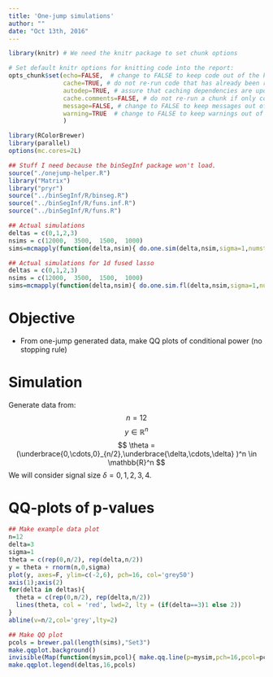```yaml
---
title: 'One-jump simulations'
author: ""
date: "Oct 13th, 2016"
---
```


```r
library(knitr) # We need the knitr package to set chunk options

# Set default knitr options for knitting code into the report:
opts_chunk$set(echo=FALSE,  # change to FALSE to keep code out of the knitted document
               cache=TRUE, # do not re-run code that has already been run
               autodep=TRUE, # assure that caching dependencies are updated correctly
               cache.comments=FALSE, # do not re-run a chunk if only comments are changed
               message=FALSE, # change to FALSE to keep messages out of the knitted document
               warning=TRUE  # change to FALSE to keep warnings out of the knitted document
               )
```


```r
library(RColorBrewer)
library(parallel)
options(mc.cores=2L)

## Stuff I need because the binSegInf package won't load.
source("./onejump-helper.R")
library("Matrix")
library("pryr")
source("../binSegInf/R/binseg.R")
source("../binSegInf/R/funs.inf.R")
source("../binSegInf/R/funs.R")
```


```r
## Actual simulations
deltas = c(0,1,2,3)
nsims = c(12000,  3500,  1500,  1000)
sims=mcmapply(function(delta,nsim){ do.one.sim(delta,nsim,sigma=1,numsteps=1)}, deltas, nsims)
```

```r
## Actual simulations for 1d fused lasso
deltas = c(0,1,2,3)
nsims = c(12000,  3500,  1500,  1000)
sims=mcmapply(function(delta,nsim){ do.one.sim.fl(delta,nsim,sigma=1,numsteps=1)}, deltas, nsims)
```

Objective
========================
- From one-jump generated data, make QQ plots of conditional power (no stopping rule)



Simulation
========================
Generate data from:
$$ n = 12 $$ 
$$ y \in \mathbb{R}^n $$
$$ \theta = (\underbrace{0,\cdots,0}_{n/2},\underbrace{\delta,\cdots,\delta}
   )^n \in \mathbb{R}^n $$
We will consider signal size $\delta = 0,1,2,3,4$.


QQ-plots of p-values
========================

```r
## Make example data plot
n=12
delta=3
sigma=1
theta = c(rep(0,n/2), rep(delta,n/2))
y = theta + rnorm(n,0,sigma)
plot(y, axes=F, ylim=c(-2,6), pch=16, col='grey50')
axis(1);axis(2)
for(delta in deltas){
  theta = c(rep(0,n/2), rep(delta,n/2))
  lines(theta, col = 'red', lwd=2, lty = (if(delta==3)1 else 2))
}
abline(v=n/2,col='grey',lty=2)

## Make QQ plot
pcols = brewer.pal(length(sims),"Set3")
make.qqplot.background()
invisible(Map(function(mysim,pcol){ make.qq.line(p=mysim,pch=16,pcol=pcol)}, sims, pcols))
make.qqplot.legend(deltas,16,pcols)
```
